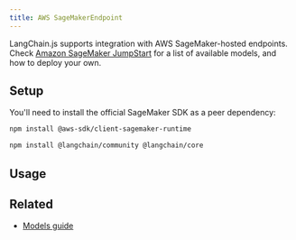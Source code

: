 ```yaml
---
title: AWS SageMakerEndpoint
---
```


LangChain.js supports integration with AWS SageMaker-hosted endpoints. Check [Amazon SageMaker JumpStart](https://aws.amazon.com/sagemaker/jumpstart/) for a list of available models, and how to deploy your own.

## Setup

You'll need to install the official SageMaker SDK as a peer dependency:

```bash npm
npm install @aws-sdk/client-sagemaker-runtime
```

<IntegrationInstallTooltip/>

```bash npm
npm install @langchain/community @langchain/core
```

## Usage


<SagemakerEndpoint />

## Related


- [Models guide](/oss/javascript/langchain/models)
